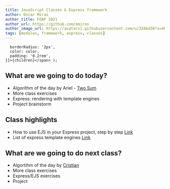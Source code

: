 ```yaml
---
title: JavaScript Classes & Express framework
author: Oscar Miras
author_title: FOAP 2021
author_url: https://github.com/omiras
author_image_url: https://avatars1.githubusercontent.com/u/3286458?s=460&v=4
tags: [modules, framework, express, classes]
---
```


      borderRadius: '2px',
      color: color,
      padding: '0.2rem',
    }}>{children}</span> );

## __<Highlight color="#ff8000">What are we going to do today?</Highlight>__

* Algorithm of the day by Ariel - [Two Sum](https://leetcode.com/explore/interview/card/top-interview-questions-easy/92/array/546/)
* More class exercises
* Express: rendering with template engines
* Project brainstorm

## __<Highlight color="#ff8000">Class highlights</Highlight>__ 

* How to use EJS in your Express project, step by step [Link](https://www.digitalocean.com/community/tutorials/how-to-use-ejs-to-template-your-node-application-es)
* List of express template engines [Link](https://expressjs.com/en/resources/template-engines.html)

## __<Highlight color="#ff8000">What are we going to do next class?</Highlight>__

* Algortihm of the day by [Cristian](https://leetcode.com/explore/interview/card/top-interview-questions-medium/114/others/824/)
* More class exercises
* Express/EJS exercises
* Project
